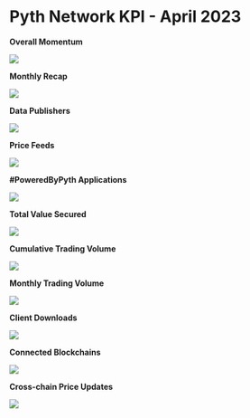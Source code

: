 # Pyth Network KPI - April 2023

**Overall Momentum**

![](../../../images/kpi/april-23/pyth-momentum-apr23.jpg)

**Monthly Recap**

![](../../../images/kpi/april-23/pyth-apr-23.jpg)

**Data Publishers**

![](../../../images/kpi/april-23/apr-23-publisher-growth.png)

**Price Feeds**

![](../../../images/kpi/april-23/apr-23-price-feeds.png)

**#PoweredByPyth Applications**

![](../../../images/kpi/april-23/apr-23-apps-integrations.png)

**Total Value Secured**

![](../../../images/kpi/april-23/apr-23-dapps-tvs.png)

**Cumulative Trading Volume**

![](../../../images/kpi/april-23/apr-23-traded-volume.png)

**Monthly Trading Volume**

![](../../../images/kpi/april-23/apr-23-trading-volume.png)

**Client Downloads**

![](../../../images/kpi/april-23/apr-23-client-downloads.png)

**Connected Blockchains**

![](../../../images/kpi/april-23/apr-23-connected-blockchains.png)

**Cross-chain Price Updates**

![](../../../images/kpi/april-23/apr-23-price-updates.png)
